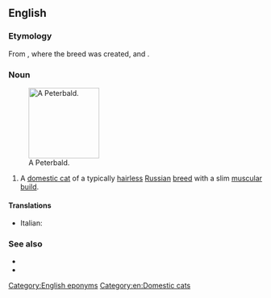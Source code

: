 ==English==

===Etymology===
From {{m|en|St Petersburg}}, where the breed was created, and {{m|en|bald}}.

===Noun===
{{en-noun}}
[[File:Tamila the lilac tabby Peterbald cat.jpg|thumb|right|140px|A Peterbald.]]
# A [[domestic cat]] of a typically [[hairless]] [[Russian]] [[breed]] with a slim [[muscular]] [[build]].

====Translations====
{{checktrans-top}}
* Italian: {{t-check|it|gatto Peterbald}}
{{trans-mid}}
{{trans-bottom}}

===See also===
* {{pedia|Peterbald}}
* {{commonslite|Category:Peterbald}}

[[Category:English eponyms]]
[[Category:en:Domestic cats]]